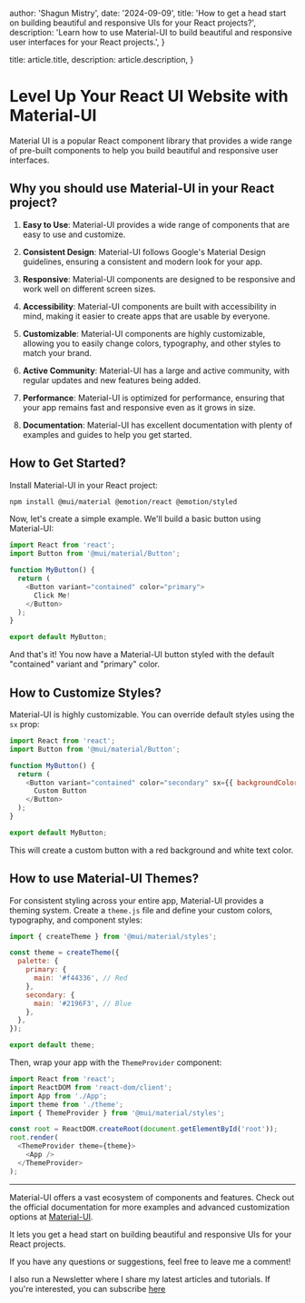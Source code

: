 
  author: 'Shagun Mistry',
  date: '2024-09-09',
  title: 'How to get a head start on building beautiful and responsive UIs for your React projects?',
  description:
    'Learn how to use Material-UI to build beautiful and responsive user interfaces for your React projects.',
}

  title: article.title,
  description: article.description,
}


#  Level Up Your React UI Website with Material-UI

Material UI is a popular React component library that provides a wide range of pre-built components to help you build beautiful and responsive user interfaces.

## Why you should use Material-UI in your React project?

1. **Easy to Use**: Material-UI provides a wide range of components that are easy to use and customize.

2. **Consistent Design**: Material-UI follows Google's Material Design guidelines, ensuring a consistent and modern look for your app.

3. **Responsive**: Material-UI components are designed to be responsive and work well on different screen sizes.

4. **Accessibility**: Material-UI components are built with accessibility in mind, making it easier to create apps that are usable by everyone.

5. **Customizable**: Material-UI components are highly customizable, allowing you to easily change colors, typography, and other styles to match your brand.

6. **Active Community**: Material-UI has a large and active community, with regular updates and new features being added.

7. **Performance**: Material-UI is optimized for performance, ensuring that your app remains fast and responsive even as it grows in size.

8. **Documentation**: Material-UI has excellent documentation with plenty of examples and guides to help you get started.

##  How to Get Started?

Install Material-UI in your React project:

```bash
npm install @mui/material @emotion/react @emotion/styled
```

Now, let's create a simple example. We'll build a basic button using Material-UI:

```javascript
import React from 'react';
import Button from '@mui/material/Button';

function MyButton() {
  return (
    <Button variant="contained" color="primary">
      Click Me!
    </Button>
  );
}

export default MyButton;
```

And that's it! You now have a Material-UI button styled with the default "contained" variant and "primary" color.

##  How to Customize Styles?

Material-UI is highly customizable. You can override default styles using the `sx` prop:

```javascript
import React from 'react';
import Button from '@mui/material/Button';

function MyButton() {
  return (
    <Button variant="contained" color="secondary" sx={{ backgroundColor: 'red', color: 'white' }}>
      Custom Button
    </Button>
  );
}

export default MyButton;
```

This will create a custom button with a red background and white text color.

##  How to use Material-UI Themes?

For consistent styling across your entire app, Material-UI provides a theming system. Create a `theme.js` file and define your custom colors, typography, and component styles:

```javascript
import { createTheme } from '@mui/material/styles';

const theme = createTheme({
  palette: {
    primary: {
      main: '#f44336', // Red
    },
    secondary: {
      main: '#2196F3', // Blue
    },
  },
});

export default theme;
```

Then, wrap your app with the `ThemeProvider` component:

```javascript
import React from 'react';
import ReactDOM from 'react-dom/client';
import App from './App';
import theme from './theme';
import { ThemeProvider } from '@mui/material/styles';

const root = ReactDOM.createRoot(document.getElementById('root'));
root.render(
  <ThemeProvider theme={theme}>
    <App />
  </ThemeProvider>
);
```

---

Material-UI offers a vast ecosystem of components and features. Check out the official documentation for more examples and advanced customization options at [Material-UI](https://mui.com/).

It lets you get a head start on building beautiful and responsive UIs for your React projects. 

If you have any questions or suggestions, feel free to leave me a comment! 

I also run a Newsletter where I share my latest articles and tutorials. If you're interested, you can subscribe [here](https://shaguns-newsletter.beehiiv.com/subscribe)